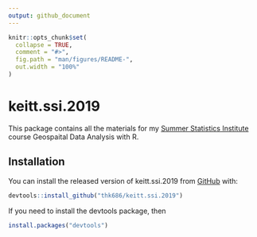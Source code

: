 ```yaml
---
output: github_document
---
```


<!-- README.md is generated from README.Rmd. Please edit that file -->

```r
knitr::opts_chunk$set(
  collapse = TRUE,
  comment = "#>",
  fig.path = "man/figures/README-",
  out.width = "100%"
)
```
# keitt.ssi.2019

<!-- badges: start -->
<!-- badges: end -->

This package contains all the materials for my [Summer Statistics Institute](https://stat.utexas.edu/training/ssi) course Geospaital Data Analysis with R.

## Installation

You can install the released version of keitt.ssi.2019 from [GitHub](https://www.github.com/) with:

``` r
devtools::install_github("thk686/keitt.ssi.2019")
```

If you need to install the devtools package, then

``` r
install.packages("devtools")
```

